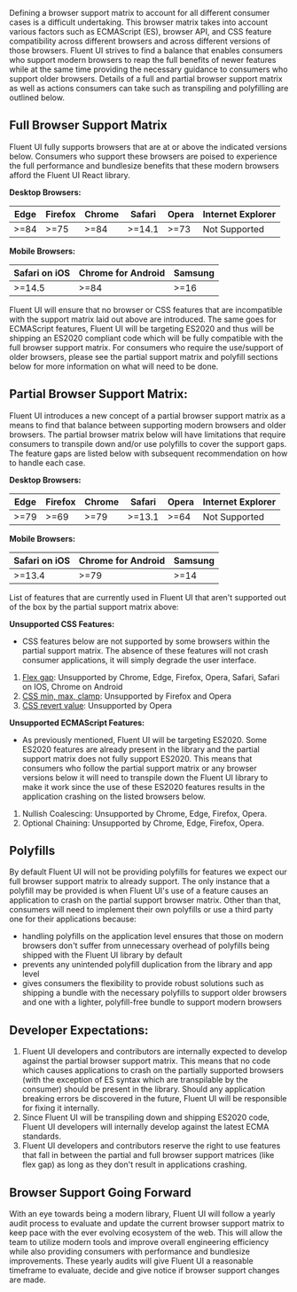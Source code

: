 
<Meta title="Concepts/Developer/Browser Support Matrix" />

Defining a browser support matrix to account for all different consumer cases is a difficult undertaking.
This browser matrix takes into account various factors such as ECMAScript (ES), browser API, and CSS
feature compatibility across different browsers and across different versions of those browsers.
Fluent UI strives to find a balance that enables consumers who support modern browsers to reap the
full benefits of newer features while at the same time providing the necessary guidance to consumers who
support older browsers. Details of a full and partial browser support matrix as well as actions consumers
can take such as transpiling and polyfilling are outlined below.

## Full Browser Support Matrix

Fluent UI fully supports browsers that are at or above the indicated versions below. Consumers who support these browsers
are poised to experience the full performance and bundlesize benefits that these modern browsers afford the Fluent UI React library.

**Desktop Browsers:**

| Edge | Firefox | Chrome | Safari | Opera | Internet Explorer |
| ---- | ------- | ------ | ------ | ----- | ----------------- |
| >=84 | >=75    | >=84   | >=14.1 | >=73  | Not Supported     |

**Mobile Browsers:**

| Safari on iOS | Chrome for Android | Samsung |
| ------------- | ------------------ | ------- |
| >=14.5        | >=84               | >=16    |

Fluent UI will ensure that no browser or CSS features that are incompatible with the support matrix laid out above are introduced. The same goes for
ECMAScript features, Fluent UI will be targeting ES2020 and thus will be shipping an ES2020 compliant code which will be fully compatible with the
full browser support matrix. For consumers who require the use/support of older browsers, please see the partial support matrix and polyfill sections
below for more information on what will need to be done.

## Partial Browser Support Matrix:

Fluent UI introduces a new concept of a partial browser support matrix as a means to find that balance between supporting modern browsers and older browsers.
The partial browser matrix below will have limitations that require consumers to transpile down and/or use polyfills to cover the support gaps. The feature gaps
are listed below with subsequent recommendation on how to handle each case.

**Desktop Browsers:**

| Edge | Firefox | Chrome | Safari | Opera | Internet Explorer |
| ---- | ------- | ------ | ------ | ----- | ----------------- |
| >=79 | >=69    | >=79   | >=13.1 | >=64  | Not Supported     |

**Mobile Browsers:**

| Safari on iOS | Chrome for Android | Samsung |
| ------------- | ------------------ | ------- |
| >=13.4        | >=79               | >=14    |

List of features that are currently used in Fluent UI that aren't supported out of the box by the partial support matrix above:

**Unsupported CSS Features:**

- CSS features below are not supported by some browsers within the partial support matrix. The absence of these features will not crash consumer applications,
  it will simply degrade the user interface.

1.  [Flex gap](https://caniuse.com/flexbox-gap): Unsupported by Chrome, Edge, Firefox, Opera, Safari, Safari on IOS, Chrome on Android
2.  [CSS min, max, clamp](https://caniuse.com/css-math-functions): Unsupported by Firefox and Opera
3.  [CSS revert value](https://caniuse.com/css-revert-value): Unsupported by Opera

**Unsupported ECMAScript Features:**

- As previously mentioned, Fluent UI will be targeting ES2020. Some ES2020 features are already present
  in the library and the partial support matrix does not fully support ES2020. This means that consumers who follow the partial support matrix or any browser versions below it
  will need to transpile down the Fluent UI library to make it work since the use of these ES2020 features results in the application crashing on the listed browsers below.

1. Nullish Coalescing: Unsupported by Chrome, Edge, Firefox, Opera.
2. Optional Chaining: Unsupported by Chrome, Edge, Firefox, Opera.

## Polyfills

By default Fluent UI will not be providing polyfills for features we expect our full browser support matrix to already support.
The only instance that a polyfill may be provided is when Fluent UI's use of a feature causes an application to crash on
the partial support browser matrix. Other than that, consumers will need to implement their own polyfills or use a third party one for their
applications because:

- handling polyfills on the application level ensures that those on modern browsers don't suffer from unnecessary overhead of
  polyfills being shipped with the Fluent UI library by default
- prevents any unintended polyfill duplication from the library and app level
- gives consumers the flexibility to provide robust solutions such as shipping a bundle with the necessary polyfills to support older browsers and one with a lighter,
  polyfill-free bundle to support modern browsers

## Developer Expectations:

1. Fluent UI developers and contributors are internally expected to develop against the partial browser support matrix.
   This means that no code which causes applications to crash on the partially supported browsers (with the exception of ES syntax which are transpilable by the consumer)
   should be present in the library. Should any application breaking errors be discovered in the future, Fluent UI will be responsible for fixing it internally.
2. Since Fluent UI will be transpiling down and shipping ES2020 code, Fluent UI developers will internally develop against the latest ECMA standards.
3. Fluent UI developers and contributors reserve the right to use features that fall in between the partial and full browser support matrices (like flex gap) as
   long as they don't result in applications crashing.

## Browser Support Going Forward

With an eye towards being a modern library, Fluent UI will follow a yearly audit process to evaluate and update the current browser support matrix to keep pace
with the ever evolving ecosystem of the web. This will allow the team to utilize modern tools and improve overall engineering efficiency while also providing
consumers with performance and bundlesize improvements. These yearly audits will give Fluent UI a reasonable timeframe to evaluate, decide and give notice if browser support
changes are made.
